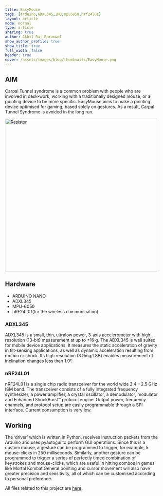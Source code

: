 ```yaml
---
title: EasyMouse
tags: [arduino,ADXL345,IMU,mpu6050,nrf24l01]
layout: article
mode: normal
type: article
sharing: true
author: Akhil Raj Baranwal
show_author_profile: true
show_title: true
full_width: false
header: true
cover: /assets/images/blog/thumbnails/EasyMouse.png
---
```


## AIM
Carpal Tunnel syndrome is a common problem with people who are involved in desk-work, working with a traditionally designed mouse, or a pointing device to be more specific. EasyMouse aims to make a pointing device optimised for gaming, based solely on gestures. As a result, Carpal Tunnel Syndrome is avoided in the long run.



<Image src="/assets/images/blog/thumbnails/EasyMouse.png" alt="Resistor" width='500' height='500'>

## Hardware 
- ARDUINO NANO
- ADXL345
- MPU-6050
- nRF24L01(for the wireless communication)

### ADXL345
ADXL345  is a small, thin, ultralow power, 3-axis accelerometer with high resolution (13-bit) measurement at up to ±16 g.  The ADXL345 is well suited for mobile device applications. It measures the static acceleration of gravity in tilt-sensing applications, as well as dynamic acceleration resulting from motion or shock. Its high resolution  (3.9mg/LSB) enables measurement of inclination changes less than 1.0°.

### nRF24L01
nRF24L01 is a single chip radio transceiver for the world wide 2.4 – 2.5 GHz ISM
band. The transceiver consists of a fully integrated frequency synthesizer, a power
amplifier, a crystal oscillator, a demodulator, modulator and Enhanced ShockBurst™
protocol engine. Output power, frequency channels, and protocol setup are easily
programmable through a SPI interface. Current consumption is very low.

## Working
The ‘driver’  which is written in Python, receives instruction packets from the Arduino and uses pyautogui to perform GUI operations. Since this is a custom mouse, a gesture can be programmed to trigger, for example, 5 mouse-clicks in 250 milliseconds.
Similarly, another gesture can be programmed to trigger a series of perfectly timed combination of keystrokes and mouse-clicks, which are useful in hitting combos in games like Mortal Kombat.General pointing and cursor movement will also have greater precision and sensitivity, all of which can be customised according to personal preference.

All files related to this project are [here](https://github.com/akhilrb/easymouse).

